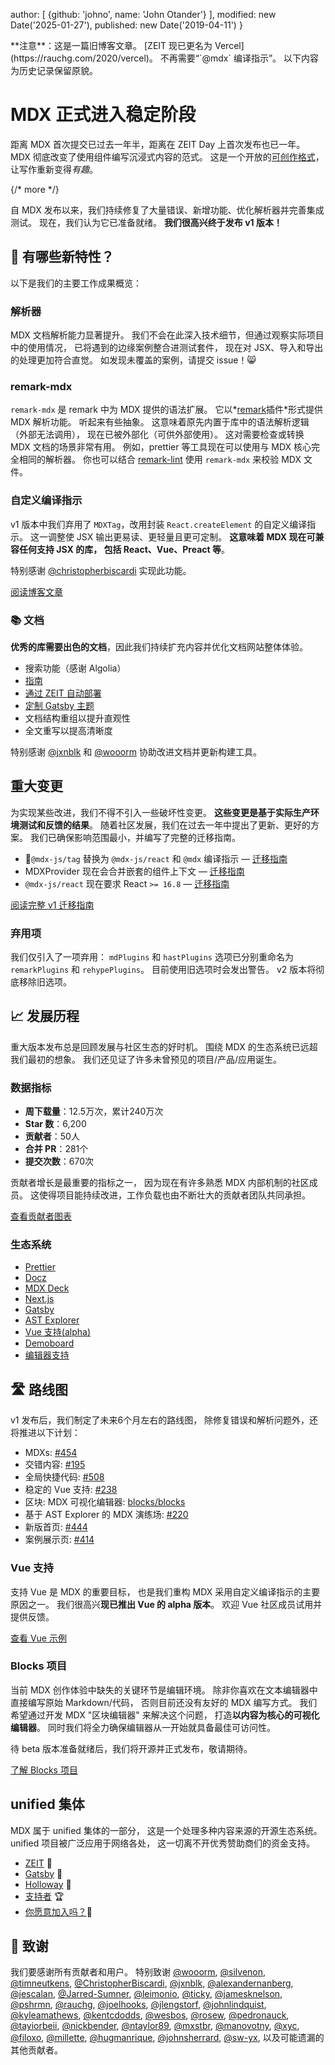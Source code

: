 
  author: [
    {github: 'johno', name: 'John Otander'}
  ],
  modified: new Date('2025-01-27'),
  published: new Date('2019-04-11')
}

<Note type="legacy">
  **注意**：这是一篇旧博客文章。
  [ZEIT 现已更名为 Vercel](https://rauchg.com/2020/vercel)。
  不再需要“`@mdx` 编译指示”。
  以下内容为历史记录保留原貌。
</Note>

# MDX 正式进入稳定阶段

距离 MDX 首次提交已过去一年半，距离在 ZEIT Day 上首次发布也已一年。
MDX 彻底改变了使用组件编写沉浸式内容的范式。
这是一个开放的[可创作格式](https://johno.com/authorable-format)，
让写作重新变得*有趣*。

{/* more */}

自 MDX 发布以来，我们持续修复了大量错误、新增功能、优化解析器并完善集成测试。
现在，我们认为它已准备就绪。
**我们很高兴终于发布 v1 版本！**

## 🎉 有哪些新特性？

以下是我们的主要工作成果概览：

### 解析器

MDX 文档解析能力显著提升。
我们不会在此深入技术细节，但通过观察实际项目中的使用情况，
已将遇到的边缘案例整合进测试套件，
现在对 JSX、导入和导出的处理更加符合直觉。
如发现未覆盖的案例，请提交 issue！😸

### remark-mdx

`remark-mdx` 是 remark 中为 MDX 提供的语法扩展。
它以*[remark](https://github.com/remarkjs/remark)插件*形式提供 MDX 解析功能。
听起来有些抽象。
这意味着原先内置于库中的语法解析逻辑（外部无法调用），
现在已被外部化（可供外部使用）。
这对需要检查或转换 MDX 文档的场景非常有用。
例如，prettier 等工具现在可以使用与 MDX 核心完全相同的解析器。
你也可以结合 [remark-lint](https://github.com/remarkjs/remark-lint) 
使用 `remark-mdx` 来校验 MDX 文件。

### 自定义编译指示

v1 版本中我们弃用了 `MDXTag`，改用封装 `React.createElement` 的自定义编译指示。
这一调整使 JSX 输出更易读、更轻量且更可定制。
**这意味着 MDX 现在可兼容任何支持 JSX 的库，
包括 React、Vue、Preact 等**。

特别感谢 [@christopherbiscardi][christopherbiscardi] 实现此功能。

[阅读博客文章](/blog/custom-pragma/)

### 📚 文档

**优秀的库需要出色的文档**，因此我们持续扩充内容并优化文档网站整体体验。

* 搜索功能（感谢 Algolia）
* [指南](/guides/)
* [通过 ZEIT 自动部署][zeit]
* [定制 Gatsby 主题][gatsbyjs]
* 文档结构重组以提升直观性
* 全文重写以提高清晰度

特别感谢 [@jxnblk](https://github.com/jxnblks) 和 
[@wooorm][wooorm] 协助改进文档并更新构建工具。

## 重大变更

为实现某些改进，我们不得不引入一些破坏性变更。
**这些变更是基于实际生产环境测试和反馈的结果**。
随着社区发展，我们在过去一年中提出了更新、更好的方案。
我们已确保影响范围最小，并编写了完整的迁移指南。

* 🚨`@mdx-js/tag` 替换为 `@mdx-js/react` 和 `@mdx` 编译指示
  — [迁移指南](/migrating/v1#pragma)
* MDXProvider 现在会合并嵌套的组件上下文
  — [迁移指南](/migrating/v1#mdxprovider)
* `@mdx-js/react` 现在要求 React `>= 16.8`
  — [迁移指南](/migrating/v1#react)

[阅读完整 v1 迁移指南](/migrating/v1)

### 弃用项

我们仅引入了一项弃用：
`mdPlugins` 和 `hastPlugins` 选项已分别重命名为 `remarkPlugins` 和 `rehypePlugins`。
目前使用旧选项时会发出警告。
v2 版本将彻底移除旧选项。

## 📈 发展历程

重大版本发布总是回顾发展与社区生态的好时机。
围绕 MDX 的生态系统已远超我们最初的想象。
我们还见证了许多未曾预见的项目/产品/应用诞生。

### 数据指标

* **周下载量**：12.5万次，累计240万次
* **Star 数**：6,200
* **贡献者**：50人
* **合并 PR**：281个
* **提交次数**：670次

贡献者增长是最重要的指标之一，
因为现在有许多熟悉 MDX 内部机制的社区成员。
这使得项目能持续改进，工作负载也由不断壮大的贡献者团队共同承担。

[查看贡献者图表](https://github.com/mdx-js/mdx/graphs/contributors?from=2017-12-17\&to=2019-04-11\&type=c)

### 生态系统

* [Prettier](https://prettier.io)
* [Docz](https://docz.site)
* [MDX Deck](https://github.com/jxnblk/mdx-deck)
* [Next.js](https://nextjs.org)
* [Gatsby][gatsbyjs]
* [AST Explorer](https://astexplorer.net)
* [Vue 支持(alpha)](/docs/getting-started/#vue)
* [Demoboard](https://frontarm.com/demoboard/)
* [编辑器支持](/docs/getting-started/#editor)

## 🛣 路线图

v1 发布后，我们制定了未来6个月左右的路线图，
除修复错误和解析问题外，还将推进以下计划：

* MDXs: [#454](https://github.com/mdx-js/mdx/issues/454)
* 交错内容: [#195](https://github.com/mdx-js/mdx/issues/195)
* 全局快捷代码: [#508](https://github.com/mdx-js/mdx/pull/508)
* 稳定的 Vue 支持: [#238](https://github.com/mdx-js/mdx/issues/238)
* 区块: MDX 可视化编辑器: [blocks/blocks][blocks]
* 基于 AST Explorer 的 MDX 演练场: [#220](https://github.com/mdx-js/mdx/issues/220)
* 新版首页: [#444](https://github.com/mdx-js/mdx/issues/444)
* 案例展示页: [#414](https://github.com/mdx-js/mdx/issues/414)

### Vue 支持

支持 Vue 是 MDX 的重要目标，
也是我们重构 MDX 采用自定义编译指示的主要原因之一。
我们很高兴**现已推出 Vue 的 alpha 版本**。
欢迎 Vue 社区成员试用并提供反馈。

[查看 Vue 示例](https://github.com/mdx-js/mdx/tree/36cb41b/examples/vue)

### Blocks 项目

当前 MDX 创作体验中缺失的关键环节是编辑环境。
除非你喜欢在文本编辑器中直接编写原始 Markdown/代码，
否则目前还没有友好的 MDX 编写方式。
我们希望通过开发 MDX "区块编辑器" 来解决这个问题，
打造**以内容为核心的可视化编辑器**。
同时我们将全力确保编辑器从一开始就具备最佳可访问性。

待 beta 版本准备就绪后，我们将开源并正式发布，敬请期待。

[了解 Blocks 项目][blocks]

## unified 集体

MDX 属于 unified 集体的一部分，
这是一个处理多种内容来源的开源生态系统。
unified 项目被广泛应用于网络各处，
这一切离不开优秀赞助商们的资金支持。

* [ZEIT][] 🥇
* [Gatsby][gatsbyjs] 🥇
* [Holloway](https://www.holloway.com) 🥉
* [支持者](https://opencollective.com/unified#budget) 🏆
* [你愿意加入吗？](https://opencollective.com/unified)👤

## 🙏 致谢

我们要感谢所有贡献者和用户。
特别致谢
[@wooorm][wooorm],
[@silvenon](https://github.com/silvenon),
[@timneutkens](https://github.com/timneutkens),
[@ChristopherBiscardi][christopherbiscardi],
[@jxnblk](https://github.com/jxnblk),
[@alexandernanberg](https://github.com/alexandernanberg),
[@jescalan](https://github.com/jescalan),
[@Jarred-Sumner](https://github.com/Jarred-Sumner),
[@leimonio](https://github.com/leimonio),
[@ticky](https://github.com/ticky),
[@jamesknelson](https://github.com/jamesknelson),
[@pshrmn](https://github.com/pshrmn),
[@rauchg](https://github.com/rauchg),
[@joelhooks](https://github.com/joelhooks),
[@jlengstorf](https://github.com/jlengstorf),
[@johnlindquist](https://github.com/johnlindquist),
[@kyleamathews](https://github.com/kyleamathews),
[@kentcdodds](https://github.com/kentcdodds),
[@wesbos](https://github.com/wesbos),
[@rosew](https://github.com/rosew),
[@pedronauck](https://github.com/pedronauck),
[@tayiorbeii](https://github.com/tayiorbeii),
[@nickbender](https://github.com/nickbender),
[@ntaylor89](https://github.com/ntaylor89),
[@mxstbr](https://github.com/mxstbr),
[@manovotny](https://github.com/manovotny),
[@xyc](https://github.com/xyc),
[@filoxo](https://github.com/filoxo),
[@millette](https://github.com/millette),
[@hugmanrique](https://github.com/hugmanrique),
[@johnsherrard](https://github.com/johnsherrard),
[@sw-yx](https://github.com/sw-yx),
以及可能遗漏的其他贡献者。

[blocks]: https://github.com/blocks/blocks

[christopherbiscardi]: https://github.com/christopherbiscardi

[gatsbyjs]: https://gatsbyjs.org

[wooorm]: https://github.com/wooorm

[zeit]: https://zeit.co